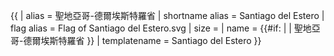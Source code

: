 {{ {{{1<noinclude>|country showdata</noinclude>}}}
| alias = 聖地亞哥-德爾埃斯特羅省
| shortname alias = Santiago del Estero
| flag alias = Flag of Santiago del Estero.svg
| size = {{{size|}}}
| name = {{#if: {{{name|}}} | {{{name|}}} | 聖地亞哥-德爾埃斯特羅省 }}
<noinclude>
| templatename = Santiago del Estero
</noinclude>
}}<noinclude>
</noinclude>